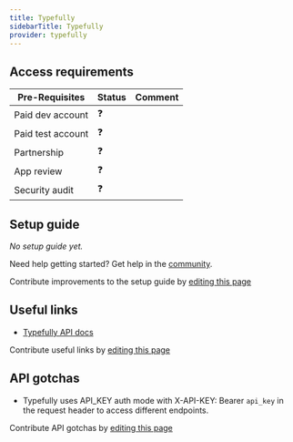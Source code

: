 ```yaml
---
title: Typefully
sidebarTitle: Typefully
provider: typefully
---
```




<Overview />
<PreBuiltTooling provider={providers[pageMetadata.provider]} />
<PreBuiltUseCases />

## Access requirements
| Pre-Requisites | Status | Comment|
| - | - | - |
| Paid dev account | ❓ |  |
| Paid test account | ❓ |  |
| Partnership | ❓ | |
| App review | ❓ |  |
| Security audit | ❓ | |


## Setup guide

_No setup guide yet._

<Tip>Need help getting started? Get help in the [community](https://nango.dev/slack).</Tip>

<Note>Contribute improvements to the setup guide by [editing this page](https://github.com/nangohq/nango/tree/master/docs-v2/integrations/all/typefully.mdx)</Note>


## Useful links

-   [Typefully API docs](https://support.typefully.com/en/articles/8718287-typefully-api)

<Note>Contribute useful links by [editing this page](https://github.com/nangohq/nango/tree/master/docs-v2/integrations/all/typefully.mdx)</Note>

## API gotchas

- Typefully uses API_KEY auth mode with X-API-KEY: Bearer `api_key` in the request header to access different endpoints.

<Note>Contribute API gotchas by [editing this page](https://github.com/nangohq/nango/tree/master/docs-v2/integrations/all/typefully.mdx)</Note>